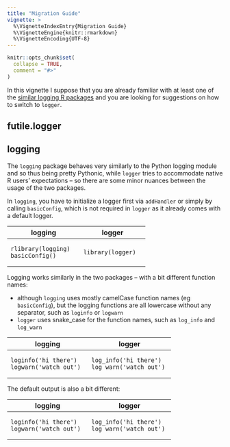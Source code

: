 ```yaml
---
title: "Migration Guide"
vignette: >
  %\VignetteIndexEntry{Migration Guide}
  %\VignetteEngine{knitr::rmarkdown}
  %\VignetteEncoding{UTF-8}
---
```


```r
knitr::opts_chunk$set(
  collapse = TRUE,
  comment = "#>"
)
```

In this vignette I suppose that you are already familiar with at least one of the [similar logging R packages](https://daroczig.github.io/logger/index.html#why-another-logging-r-package) and you are looking for suggestions on how to switch to `logger`.

## futile.logger

## logging

The `logging` package behaves very similarly to the Python logging module and so thus being pretty Pythonic, while `logger` tries to accommodate native R users' expectations -- so there are some minor nuances between the usage of the two packages.

In `logging`, you have to initialize a logger first via `addHandler` or simply by calling `basicConfig`, which is not required in `logger` as it already comes with a default logger.

+-----------------------+---------------------+
| logging               | logger              |
+=======================+=====================+
|     rlibrary(logging) |     library(logger) |
|     basicConfig()     |                     |
+-----------------------+---------------------+

Logging works similarly in the two packages -- with a bit different function names:

* although `logging` uses mostly camelCase function names (eg `basicConfig`), but the logging functions are all lowercase without any separator, such as `loginfo` or `logwarn`
* `logger` uses snake_case for the function names, such as `log_info` and `log_warn`

+--------------------------+---------------------------+
| logging                  | logger                    |
+==========================+===========================+
|     loginfo('hi there')  |     log_info('hi there')  |
|     logwarn('watch out') |     log_warn('watch out') |
+--------------------------+---------------------------+

The default output is also a bit different:

+--------------------------+---------------------------+
| logging                  | logger                    |
+==========================+===========================+
|     loginfo('hi there')  |     log_info('hi there')  |
|     logwarn('watch out') |     log_warn('watch out') |
+--------------------------+---------------------------+



